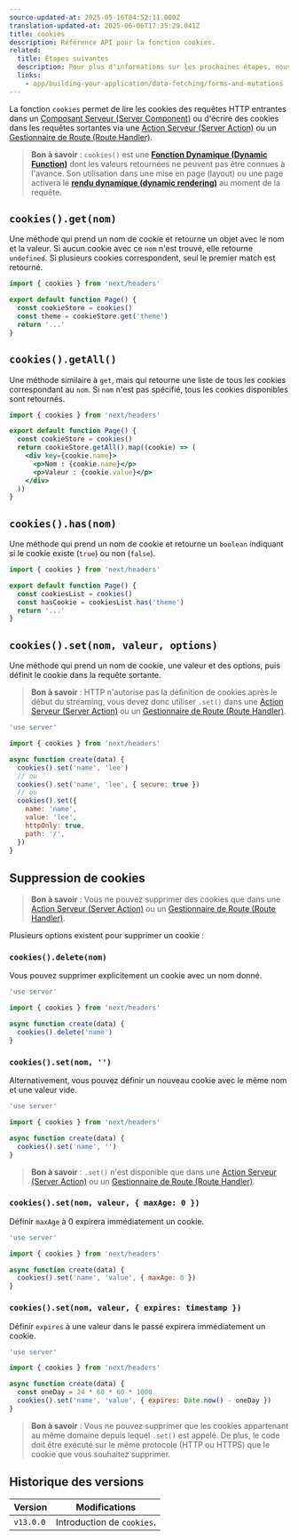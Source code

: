 ```yaml
---
source-updated-at: 2025-05-16T04:52:11.000Z
translation-updated-at: 2025-06-06T17:35:29.041Z
title: cookies
description: Référence API pour la fonction cookies.
related:
  title: Étapes suivantes
  description: Pour plus d'informations sur les prochaines étapes, nous recommandons les sections suivantes
  links:
    - app/building-your-application/data-fetching/forms-and-mutations
---
```


La fonction `cookies` permet de lire les cookies des requêtes HTTP entrantes dans un [Composant Serveur (Server Component)](/docs/app/building-your-application/rendering/server-components) ou d'écrire des cookies dans les requêtes sortantes via une [Action Serveur (Server Action)](/docs/app/building-your-application/data-fetching/forms-and-mutations) ou un [Gestionnaire de Route (Route Handler)](/docs/app/building-your-application/routing/route-handlers).

> **Bon à savoir** : `cookies()` est une **[Fonction Dynamique (Dynamic Function)](/docs/app/building-your-application/rendering/server-components#server-rendering-strategies#dynamic-functions)** dont les valeurs retournées ne peuvent pas être connues à l'avance. Son utilisation dans une mise en page (layout) ou une page activera le **[rendu dynamique (dynamic rendering)](/docs/app/building-your-application/rendering/server-components#dynamic-rendering)** au moment de la requête.

## `cookies().get(nom)`

Une méthode qui prend un nom de cookie et retourne un objet avec le nom et la valeur. Si aucun cookie avec ce `nom` n'est trouvé, elle retourne `undefined`. Si plusieurs cookies correspondent, seul le premier match est retourné.

```jsx filename="app/page.js"
import { cookies } from 'next/headers'

export default function Page() {
  const cookieStore = cookies()
  const theme = cookieStore.get('theme')
  return '...'
}
```

## `cookies().getAll()`

Une méthode similaire à `get`, mais qui retourne une liste de tous les cookies correspondant au `nom`. Si `nom` n'est pas spécifié, tous les cookies disponibles sont retournés.

```jsx filename="app/page.js"
import { cookies } from 'next/headers'

export default function Page() {
  const cookieStore = cookies()
  return cookieStore.getAll().map((cookie) => (
    <div key={cookie.name}>
      <p>Nom : {cookie.name}</p>
      <p>Valeur : {cookie.value}</p>
    </div>
  ))
}
```

## `cookies().has(nom)`

Une méthode qui prend un nom de cookie et retourne un `boolean` indiquant si le cookie existe (`true`) ou non (`false`).

```jsx filename="app/page.js"
import { cookies } from 'next/headers'

export default function Page() {
  const cookiesList = cookies()
  const hasCookie = cookiesList.has('theme')
  return '...'
}
```

## `cookies().set(nom, valeur, options)`

Une méthode qui prend un nom de cookie, une valeur et des options, puis définit le cookie dans la requête sortante.

> **Bon à savoir** : HTTP n'autorise pas la définition de cookies après le début du streaming, vous devez donc utiliser `.set()` dans une [Action Serveur (Server Action)](/docs/app/building-your-application/data-fetching/forms-and-mutations) ou un [Gestionnaire de Route (Route Handler)](/docs/app/building-your-application/routing/route-handlers).

```js filename="app/actions.js"
'use server'

import { cookies } from 'next/headers'

async function create(data) {
  cookies().set('name', 'lee')
  // ou
  cookies().set('name', 'lee', { secure: true })
  // ou
  cookies().set({
    name: 'name',
    value: 'lee',
    httpOnly: true,
    path: '/',
  })
}
```

## Suppression de cookies

> **Bon à savoir** : Vous ne pouvez supprimer des cookies que dans une [Action Serveur (Server Action)](/docs/app/building-your-application/data-fetching/forms-and-mutations) ou un [Gestionnaire de Route (Route Handler)](/docs/app/building-your-application/routing/route-handlers).

Plusieurs options existent pour supprimer un cookie :

### `cookies().delete(nom)`

Vous pouvez supprimer explicitement un cookie avec un nom donné.

```js filename="app/actions.js"
'use server'

import { cookies } from 'next/headers'

async function create(data) {
  cookies().delete('name')
}
```

### `cookies().set(nom, '')`

Alternativement, vous pouvez définir un nouveau cookie avec le même nom et une valeur vide.

```js filename="app/actions.js"
'use server'

import { cookies } from 'next/headers'

async function create(data) {
  cookies().set('name', '')
}
```

> **Bon à savoir** : `.set()` n'est disponible que dans une [Action Serveur (Server Action)](/docs/app/building-your-application/data-fetching/forms-and-mutations) ou un [Gestionnaire de Route (Route Handler)](/docs/app/building-your-application/routing/route-handlers).

### `cookies().set(nom, valeur, { maxAge: 0 })`

Définir `maxAge` à 0 expirera immédiatement un cookie.

```js filename="app/actions.js"
'use server'

import { cookies } from 'next/headers'

async function create(data) {
  cookies().set('name', 'value', { maxAge: 0 })
}
```

### `cookies().set(nom, valeur, { expires: timestamp })`

Définir `expires` à une valeur dans le passé expirera immédiatement un cookie.

```js filename="app/actions.js"
'use server'

import { cookies } from 'next/headers'

async function create(data) {
  const oneDay = 24 * 60 * 60 * 1000
  cookies().set('name', 'value', { expires: Date.now() - oneDay })
}
```

> **Bon à savoir** : Vous ne pouvez supprimer que les cookies appartenant au même domaine depuis lequel `.set()` est appelé. De plus, le code doit être exécuté sur le même protocole (HTTP ou HTTPS) que le cookie que vous souhaitez supprimer.

## Historique des versions

| Version   | Modifications               |
| --------- | --------------------- |
| `v13.0.0` | Introduction de `cookies`. |
